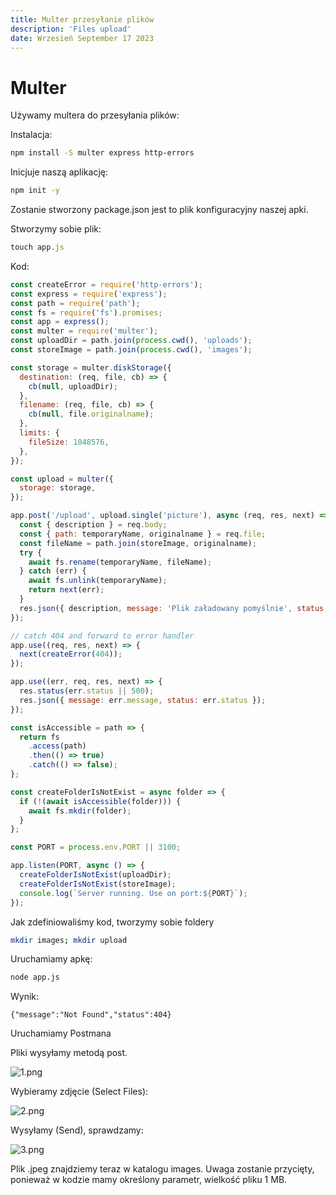 ```yaml
---
title: Multer przesyłanie plików
description: 'Files upload'
date: Wrzesień September 17 2023
---
```


# Multer

Używamy multera do przesyłania plików:

Instalacja:

```bash
npm install -S multer express http-errors
```

Inicjuje naszą aplikację:

```bash
npm init -y
```

Zostanie stworzony package.json jest to plik konfiguracyjny naszej apki.

Stworzymy sobie plik:

```javascript
touch app.js
```

Kod:

```javascript
const createError = require('http-errors');
const express = require('express');
const path = require('path');
const fs = require('fs').promises;
const app = express();
const multer = require('multer');
const uploadDir = path.join(process.cwd(), 'uploads');
const storeImage = path.join(process.cwd(), 'images');

const storage = multer.diskStorage({
  destination: (req, file, cb) => {
    cb(null, uploadDir);
  },
  filename: (req, file, cb) => {
    cb(null, file.originalname);
  },
  limits: {
    fileSize: 1048576,
  },
});

const upload = multer({
  storage: storage,
});

app.post('/upload', upload.single('picture'), async (req, res, next) => {
  const { description } = req.body;
  const { path: temporaryName, originalname } = req.file;
  const fileName = path.join(storeImage, originalname);
  try {
    await fs.rename(temporaryName, fileName);
  } catch (err) {
    await fs.unlink(temporaryName);
    return next(err);
  }
  res.json({ description, message: 'Plik załadowany pomyślnie', status: 200 });
});

// catch 404 and forward to error handler
app.use((req, res, next) => {
  next(createError(404));
});

app.use((err, req, res, next) => {
  res.status(err.status || 500);
  res.json({ message: err.message, status: err.status });
});

const isAccessible = path => {
  return fs
    .access(path)
    .then(() => true)
    .catch(() => false);
};

const createFolderIsNotExist = async folder => {
  if (!(await isAccessible(folder))) {
    await fs.mkdir(folder);
  }
};

const PORT = process.env.PORT || 3100;

app.listen(PORT, async () => {
  createFolderIsNotExist(uploadDir);
  createFolderIsNotExist(storeImage);
  console.log(`Server running. Use on port:${PORT}`);
});
```

Jak zdefiniowaliśmy kod, tworzymy sobie foldery

```bash
mkdir images; mkdir upload
```

Uruchamiamy apkę:

```bash
node app.js
```

Wynik:

```text
{"message":"Not Found","status":404}
```

Uruchamiamy Postmana 

Pliki wysyłamy metodą post.

![1.png](https://files.fm/f/vdqwbedyf)

  
Wybieramy zdjęcie (Select Files):

![2.png](https://files.fm/f/8nhzed4tq.png)

  
Wysyłamy (Send), sprawdzamy:

![3.png](https://files.fm/f/3jkut7utm.png)

  
Plik .jpeg znajdziemy teraz w katalogu images. Uwaga zostanie przycięty, ponieważ w kodzie mamy określony parametr, wielkość pliku 1 MB.